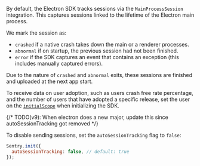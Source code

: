 By default, the Electron SDK tracks sessions via the `MainProcessSession` integration. This captures sessions linked to the lifetime of the Electron main process.

We mark the session as:

- `crashed` if a native crash takes down the main or a renderer processes.
- `abnormal` if on startup, the previous session had not been finished.
- `error` if the SDK captures an event that contains an exception (this includes manually captured errors).

Due to the nature of `crashed` and `abnormal` exits, these sessions are finished and uploaded at the next app start.

To receive data on user adoption, such as users crash free rate percentage, and the number of users that have adopted a specific release, set the user on the [`initialScope`](/platforms/javascript/configuration/options/#initial-scope) when initializing the SDK.

{/* TODO(v9): When electron does a new major, update this since autoSessionTracking got removed */}

To disable sending sessions, set the `autoSessionTracking` flag to `false`:

```javascript
Sentry.init({
  autoSessionTracking: false, // default: true
});
```
